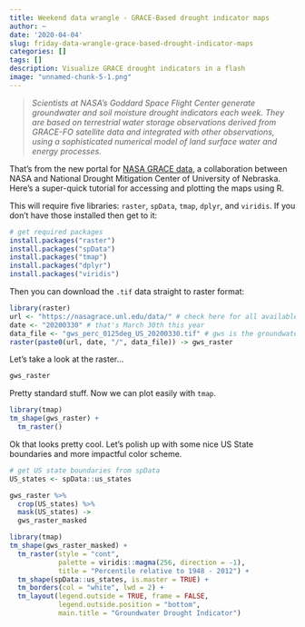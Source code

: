 ```yaml
---
title: Weekend data wrangle - GRACE-Based drought indicator maps
author: ~
date: '2020-04-04'
slug: friday-data-wrangle-grace-based-drought-indicator-maps
categories: []
tags: []
description: Visualize GRACE drought indicators in a flash
image: "unnamed-chunk-5-1.png"
---
```


> *Scientists at NASA’s Goddard Space Flight Center generate groundwater and soil moisture drought indicators each week. They are based on terrestrial water storage observations derived from GRACE-FO satellite data and integrated with other observations, using a sophisticated numerical model of land surface water and energy processes.*

That's from the new portal for [NASA GRACE data](https://nasagrace.unl.edu), a collaboration between NASA and National Drought Mitigation Center of University of Nebraska. Here's a super-quick tutorial for accessing and plotting the maps using R.

This will require five libraries: `raster`, `spData`, `tmap`, `dplyr`, and `viridis`. If you don't have those installed then get to it:

```r
# get required packages
install.packages("raster")
install.packages("spData")
install.packages("tmap")
install.packages("dplyr")
install.packages("viridis")
```

Then you can download the `.tif` data straight to raster format:

```r
library(raster)
url <- "https://nasagrace.unl.edu/data/" # check here for all available files
date <- "20200330" # that's March 30th this year
data_file <- "gws_perc_0125deg_US_20200330.tif" # gws is the groundwater wetness drought indicator... surface soil moisture and rootzone soil moisture are also available
raster(paste0(url, date, "/", data_file)) -> gws_raster
```

Let's take a look at the raster...
```r
gws_raster
```

Pretty standard stuff. Now we can plot easily with `tmap`.

```r
library(tmap)
tm_shape(gws_raster) +
  tm_raster()
```

Ok that looks pretty cool. Let's polish up with some nice US State boundaries and more impactful color scheme.

```r
# get US state boundaries from spData
US_states <- spData::us_states

gws_raster %>% 
  crop(US_states) %>% 
  mask(US_states) ->
  gws_raster_masked

library(tmap)
tm_shape(gws_raster_masked) +
  tm_raster(style = "cont",
            palette = viridis::magma(256, direction = -1),
            title = "Percentile relative to 1948 - 2012") +
  tm_shape(spData::us_states, is.master = TRUE) +
  tm_borders(col = "white", lwd = 2) +
  tm_layout(legend.outside = TRUE, frame = FALSE,
            legend.outside.position = "bottom",
            main.title = "Groundwater Drought Indicator")
```




